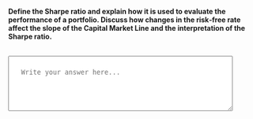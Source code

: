 

::: {.question-block}

<label for="module3_long_q4"><strong>Define the Sharpe ratio and explain how it is used to evaluate the performance of a portfolio. Discuss how changes in the risk‑free rate affect the slope of the Capital Market Line and the interpretation of the Sharpe ratio.</strong></label><br><br>

<textarea id="module3_long_q4" name="module3_long_q4" rows="4" cols="60" placeholder="Write your answer here..." style="width:90%; padding:25px;"></textarea>

:::